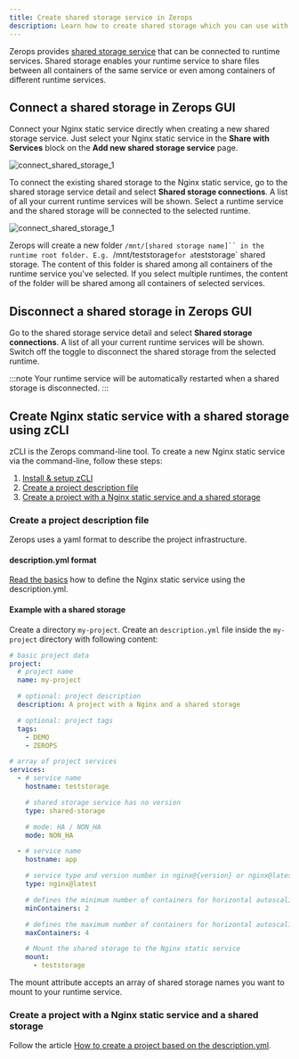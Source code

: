 ```yaml
---
title: Create shared storage service in Zerops
description: Learn how to create shared storage which you can use with your nginx service on Zerops.
---
```


Zerops provides [shared storage service](/shared-storage/overview) that can be connected to runtime services. Shared storage enables your runtime service to share files between all containers of the same service or even among containers of different runtime services.

## Connect a shared storage in Zerops GUI

Connect your Nginx static service directly when creating a new shared storage service. Just select your Nginx static service in the **Share with Services** block on the **Add new shared storage service** page.

![connect_shared_storage_1](/img/screenshots/connect_shared_storage_1.png)

To connect the existing shared storage to the Nginx static service, go to the shared storage service detail and select **Shared storage connections**. A list of all your current runtime services will be shown. Select a runtime service and the shared storage will be connected to the selected runtime.

![connect_shared_storage_1](/img/screenshots/connect_shared_storage_2.png)

Zerops will create a new folder `/mnt/[shared storage name]`` in the runtime root folder. E.g. `/mnt/teststorage`for a`teststorage` shared storage. The content of this folder is shared among all containers of the runtime service you've selected. If you select multiple runtimes, the content of the folder will be shared among all containers of selected services.

## Disconnect a shared storage in Zerops GUI

Go to the shared storage service detail and select **Shared storage connections**. A list of all your current runtime services will be shown. Switch off the toggle to disconnect the shared storage from the selected runtime.

:::note
Your runtime service will be automatically restarted when a shared storage is disconnected.
:::

## Create Nginx static service with a shared storage using zCLI

zCLI is the Zerops command-line tool. To create a new Nginx static service via the command-line, follow these steps:

1. [Install & setup zCLI](/references/cli)
2. [Create a project description file](/nginx/how-to/shared-storage#create-a-project-description-file)
3. [Create a project with a Nginx static service and a shared storage](/nginx/how-to/shared-storage#create-a-project-with-a-nginx-service-and-a-shared-storage)

### Create a project description file

Zerops uses a yaml format to describe the project infrastructure.

#### description.yml format

[Read the basics](/nginx/how-to/create#create-a-project-description-file) how to define the Nginx static service using the description.yml.

#### Example with a shared storage

Create a directory `my-project`. Create an `description.yml` file inside the `my-project` directory with following content:

```yml
# basic project data
project:
  # project name
  name: my-project

  # optional: project description
  description: A project with a Nginx and a shared storage

  # optional: project tags
  tags:
    - DEMO
    - ZEROPS

# array of project services
services:
  - # service name
    hostname: teststorage

    # shared storage service has no version
    type: shared-storage

    # mode: HA / NON_HA
    mode: NON_HA

  - # service name
    hostname: app

    # service type and version number in nginx@{version} or nginx@latest format
    type: nginx@latest

    # defines the minimum number of containers for horizontal autoscaling. Max value = 6.
    minContainers: 2

    # defines the maximum number of containers for horizontal autoscaling. Max value = 6.
    maxContainers: 4

    # Mount the shared storage to the Nginx static service
    mount:
      - teststorage
```

The mount attribute accepts an array of shared storage names you want to mount to your runtime service.

### Create a project with a Nginx static service and a shared storage

Follow the article [How to create a project based on the description.yml](/nginx/how-to/create#create-a-project-based-on-the-descriptionyml).
